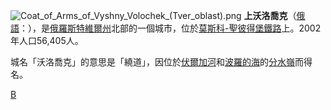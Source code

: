 {{coord|56|15|N|34|19|E|display=title}}
[[File:Coat_of_Arms_of_Vyshny_Volochek_(Tver_oblast).png|right]]
'''上沃洛喬克'''（[[俄語|俄語]]：'''{{lang|ru|Вы́шний Волочёк}}'''），是[[俄羅斯|俄羅斯]][[特維爾州|特維爾州]]北部的一個城市，位於[[莫斯科-聖彼得堡鐵路|莫斯科-聖彼得堡鐵路]]上。2002年人口56,405人。

城名「沃洛喬克」的意思是「繞道」，因位於[[伏爾加河|伏爾加河]]和[[波羅的海|波羅的海]]的[[分水嶺|分水嶺]]而得名。

{{特維爾州城市}}

[[Category:特維爾州城市|В]]
